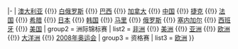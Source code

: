 <noinclude>{{bb start}}</noinclude>
|-
|{{Navbox|child
| name = 2010年世界女子篮球锦标赛
| title = [[2010年世界女子篮球锦标赛]]
| titlestyle = background:#FFA500;
| group1 = 球队
| list1 = [[阿根廷国家女子篮球队|阿根廷]] {{!}} [[澳大利亚国家女子篮球队|澳大利亚]] {{!}} [[白俄罗斯国家女子篮球队|白俄罗斯]] {{!}} [[巴西国家女子篮球队|巴西]] {{!}} [[加拿大国家女子篮球队|加拿大]] {{!}} [[中国国家女子篮球队|中国]] {{!}} [[捷克国家女子篮球队|捷克]] {{!}} [[法国国家女子篮球队|法国]] {{!}} [[希腊国家女子篮球队|希腊]] {{!}} [[日本国家女子篮球队|日本]] {{!}} [[韩国国家女子篮球队|韩国]] {{!}} [[马里国家女子篮球队|马里]] {{!}} [[俄罗斯国家女子篮球队|俄罗斯]] {{!}} [[塞内加尔国家女子篮球队|塞内加尔]] {{!}} [[西班牙国家女子篮球队|西班牙]] {{!}} [[美国国家女子篮球队|美国]]
| group2 = 洲际锦标赛
| list2 = [[2009年非洲女子篮球锦标赛|非洲]] {{!}} [[2009年美洲女子篮球锦标赛|美洲]] {{!}} [[2009年亚洲女子篮球锦标赛|亚洲]] {{!}} [[2009年欧洲女子篮球锦标赛|欧洲]] {{!}} [[2009年大洋洲女子篮球锦标赛|大洋洲]] {{!}} [[2008年夏季奥林匹克运动会女子篮球赛|2008年奥运会]]
| group3 = 资格赛
| list3 = [[2009年欧洲女子篮球锦标赛资格赛|欧洲]]
}}<noinclude>
{{bb end}}
{{using bb}}[[Category:FIBA World Championship navigational boxes|{{PAGENAME}}]]
</noinclude>